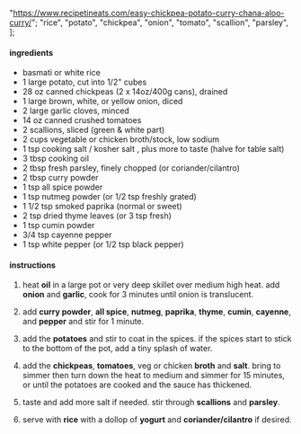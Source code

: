   "https://www.recipetineats.com/easy-chickpea-potato-curry-chana-aloo-curry/";
  "rice",
  "potato",
  "chickpea",
  "onion",
  "tomato",
  "scallion",
  "parsley",
];

#### ingredients

- basmati or white rice
- 1 large potato, cut into 1/2" cubes
- 28 oz canned chickpeas (2 x 14oz/400g cans), drained
- 1 large brown, white, or yellow onion, diced
- 2 large garlic cloves, minced
- 14 oz canned crushed tomatoes
- 2 scallions, sliced (green & white part)
- 2 cups vegetable or chicken broth/stock, low sodium
- 1 tsp cooking salt / kosher salt , plus more to taste (halve for table salt)
- 3 tbsp cooking oil
- 2 tbsp fresh parsley, finely chopped (or coriander/cilantro)
- 2 tbsp curry powder
- 1 tsp all spice powder
- 1 tsp nutmeg powder (or 1/2 tsp freshly grated)
- 1 1/2 tsp smoked paprika (normal or sweet)
- 2 tsp dried thyme leaves (or 3 tsp fresh)
- 1 tsp cumin powder
- 3/4 tsp cayenne pepper
- 1 tsp white pepper (or 1/2 tsp black pepper)

#### instructions

1. heat **oil** in a large pot or very deep skillet over medium high heat. add **onion** and **garlic**, cook for 3 minutes until onion is translucent.

2. add **curry powder**, **all spice**, **nutmeg**, **paprika**, **thyme**, **cumin**, **cayenne**, and **pepper** and stir for 1 minute.

3. add the **potatoes** and stir to coat in the spices. if the spices start to stick to the bottom of the pot, add a tiny splash of water.

4. add the **chickpeas**, **tomatoes**, veg or chicken **broth** and **salt**. bring to simmer then turn down the heat to medium and simmer for 15 minutes, or until the potatoes are cooked and the sauce has thickened.

5. taste and add more salt if needed. stir through **scallions** and **parsley**.

6. serve with **rice** with a dollop of **yogurt** and **coriander/cilantro** if desired.
